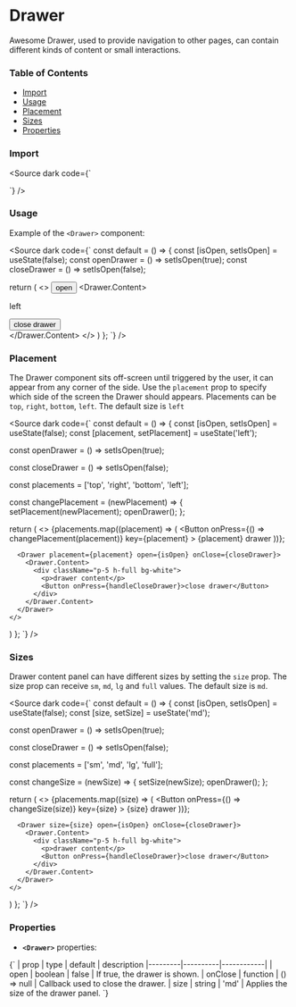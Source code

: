 
<Meta title="Drawer docs" of={DrawerStories} />

# Drawer

Awesome Drawer, used to provide navigation to other pages, can contain different kinds of content or small interactions.

### Table of Contents

- [Import](#import)
- [Usage](#usage)
- [Placement](#placement)
- [Sizes](#sizes)
- [Properties](#properties)

### Import

<Source dark code={`

`} />

### Usage

Example of the `<Drawer>` component:

<div class="custom-canvas">
  <Story of={DrawerStories.DrawerLeft} />
</div>

<Source dark code={`
const default = () => {
  const [isOpen, setIsOpen] = useState(false);
  const openDrawer = () => setIsOpen(true);
  const closeDrawer = () => setIsOpen(false);

  return (
    <>
      <Button onPress={openDrawer}>open</Button>
      <Drawer open={isOpen} onClose={closeDrawer}>
        <Drawer.Content>
          <div className="p-5 h-full bg-white">
            <p>left</p>
            <Button onPress={handleCloseDrawer}>close drawer</Button>
          </div>
        </Drawer.Content>
      </Drawer>
    </>
  )
};
`} />

### Placement

The Drawer component sits off-screen until triggered by the user, it can appear from any corner of the side.
Use the `placement` prop to specify which side of the screen the Drawer should appears.
Placements can be `top`, `right`, `bottom`, `left`. The default size is `left`

<div class="custom-canvas" style={{ display: 'flex', gap: '16px'}}>
  <Story of={DrawerStories.DrawerTop} />
  <Story of={DrawerStories.DrawerRight} />
  <Story of={DrawerStories.DrawerBottom} />
  <Story of={DrawerStories.DrawerLeft} />
</div>

<Source dark code={`
const default = () => {
  const [isOpen, setIsOpen] = useState(false);
  const [placement, setPlacement] = useState('left');

  const openDrawer = () => setIsOpen(true);

  const closeDrawer = () => setIsOpen(false);

  const placements = ['top', 'right', 'bottom', 'left'];

  const changePlacement = (newPlacement) => {
    setPlacement(newPlacement);
    openDrawer();
  };

  return (
    <>
      {placements.map((placement) => (
          <Button
            onPress={() => changePlacement(placement)}
            key={placement}
          >
            {placement} drawer
          </Button>
      ))};

      <Drawer placement={placement} open={isOpen} onClose={closeDrawer}>
        <Drawer.Content>
          <div className="p-5 h-full bg-white">
            <p>drawer content</p>
            <Button onPress={handleCloseDrawer}>close drawer</Button>
          </div>
        </Drawer.Content>
      </Drawer>
    </>
  )
};
`} />

### Sizes

Drawer content panel can have different sizes by setting the `size` prop.
The size prop can receive `sm`, `md`, `lg` and `full` values. The default size is `md`.

<div class="custom-canvas" style={{ display: 'flex', gap: '16px'}}>
  <Story of={DrawerStories.DrawerSM} />
  <Story of={DrawerStories.DrawerMD} />
  <Story of={DrawerStories.DrawerLG} />
  <Story of={DrawerStories.DrawerFull} />
</div>

<Source dark code={`
const default = () => {
  const [isOpen, setIsOpen] = useState(false);
  const [size, setSize] = useState('md');

  const openDrawer = () => setIsOpen(true);

  const closeDrawer = () => setIsOpen(false);

  const placements = ['sm', 'md', 'lg', 'full'];

  const changeSize = (newSize) => {
    setSize(newSize);
    openDrawer();
  };

  return (
    <>
      {placements.map((size) => (
          <Button
            onPress={() => changeSize(size)}
            key={size}
          >
            {size} drawer
          </Button>
      ))};

      <Drawer size={size} open={isOpen} onClose={closeDrawer}>
        <Drawer.Content>
          <div className="p-5 h-full bg-white">
            <p>drawer content</p>
            <Button onPress={handleCloseDrawer}>close drawer</Button>
          </div>
        </Drawer.Content>
      </Drawer>
    </>
  )
};
`} />


### Properties

- **`<Drawer>`** properties:

<Markdown>
{`
| prop    | type     | default    | description
|---------|----------|------------|
| open    | boolean  | false      | If true, the drawer is shown.
| onClose | function | () => null | Callback used to close the drawer.
| size    | string   | 'md'       | Applies the size of the drawer panel.
`}
</Markdown>
